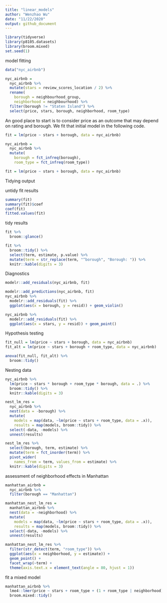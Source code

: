 ```yaml
---
title: "linear_models"
author: "Wenzhao Wu"
date: "11/22/2020"
output: github_document
---
```


```r
library(tidyverse)
library(p8105.datasets)
library(broom.mixed)
set.seed(1)
```

model fitting

```r
data("nyc_airbnb")

nyc_airbnb = 
  nyc_airbnb %>% 
  mutate(stars = review_scores_location / 2) %>% 
  rename(
    borough = neighbourhood_group,
    neighborhood = neighbourhood) %>% 
  filter(borough != "Staten Island") %>% 
  select(price, stars, borough, neighborhood, room_type)
```

An good place to start is to consider price as an outcome that may depend on rating and borough. We fit that initial model in the following code.

```r
fit = lm(price ~ stars + borough, data = nyc_airbnb)

```

```r
nyc_airbnb = 
  nyc_airbnb %>% 
  mutate(
    borough = fct_infreq(borough),
    room_type = fct_infreq(room_type))

fit = lm(price ~ stars + borough, data = nyc_airbnb)

```

Tidying output

untidy fit results

```r
summary(fit)
summary(fit)$coef
coef(fit)
fitted.values(fit)
```

tidy results

```r
fit %>% 
  broom::glance()
```

```r
fit %>% 
  broom::tidy() %>% 
  select(term, estimate, p.value) %>% 
  mutate(term = str_replace(term, "^borough", "Borough: ")) %>% 
  knitr::kable(digits = 3)
```

Diagnostics

```r
modelr::add_residuals(nyc_airbnb, fit)
```

```r
modelr::add_predictions(nyc_airbnb, fit)
nyc_airbnb %>% 
  modelr::add_residuals(fit) %>% 
  ggplot(aes(x = borough, y = resid)) + geom_violin()

nyc_airbnb %>% 
  modelr::add_residuals(fit) %>% 
  ggplot(aes(x = stars, y = resid)) + geom_point()
```

Hypothesis testing

```r
fit_null = lm(price ~ stars + borough, data = nyc_airbnb)
fit_alt = lm(price ~ stars + borough + room_type, data = nyc_airbnb)
```

```r
anova(fit_null, fit_alt) %>% 
  broom::tidy()
```

Nesting data

```r
nyc_airbnb %>% 
  lm(price ~ stars * borough + room_type * borough, data = .) %>% 
  broom::tidy() %>% 
  knitr::kable(digits = 3)
```

```r
nest_lm_res =
  nyc_airbnb %>% 
  nest(data = -borough) %>% 
  mutate(
    models = map(data, ~lm(price ~ stars + room_type, data = .x)),
    results = map(models, broom::tidy)) %>% 
  select(-data, -models) %>% 
  unnest(results)
```

```r
nest_lm_res %>% 
  select(borough, term, estimate) %>% 
  mutate(term = fct_inorder(term)) %>% 
  pivot_wider(
    names_from = term, values_from = estimate) %>% 
  knitr::kable(digits = 3)
```

assessment of neighborhood effects in Manhattan
 
```r
manhattan_airbnb =
  nyc_airbnb %>% 
  filter(borough == "Manhattan")

manhattan_nest_lm_res =
  manhattan_airbnb %>% 
  nest(data = -neighborhood) %>% 
  mutate(
    models = map(data, ~lm(price ~ stars + room_type, data = .x)),
    results = map(models, broom::tidy)) %>% 
  select(-data, -models) %>% 
  unnest(results)
```

```r
manhattan_nest_lm_res %>% 
  filter(str_detect(term, "room_type")) %>% 
  ggplot(aes(x = neighborhood, y = estimate)) + 
  geom_point() + 
  facet_wrap(~term) + 
  theme(axis.text.x = element_text(angle = 80, hjust = 1))
```

fit a mixed model

```r
manhattan_airbnb %>% 
  lme4::lmer(price ~ stars + room_type + (1 + room_type | neighborhood), data = .) %>% 
  broom.mixed::tidy()
```

